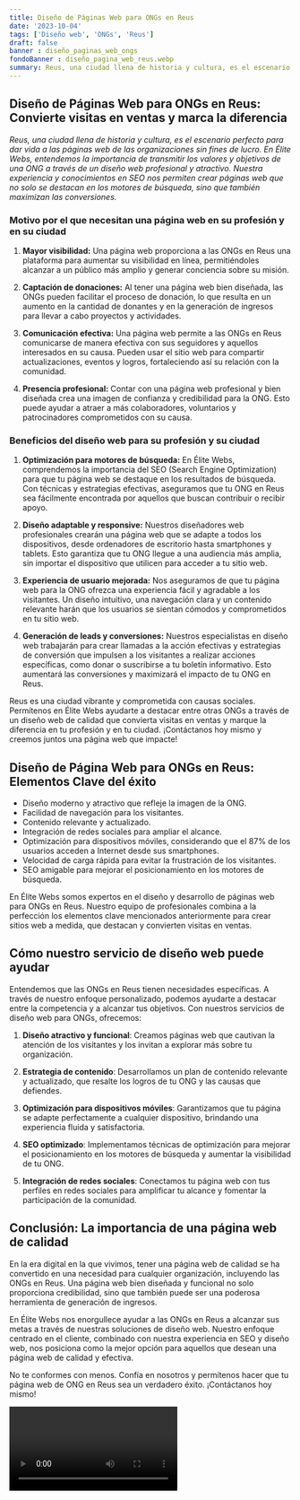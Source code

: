 ```yaml
---
title: Diseño de Páginas Web para ONGs en Reus
date: '2023-10-04'
tags: ['Diseño web', 'ONGs', 'Reus']
draft: false
banner : diseño_paginas_web_ongs
fondoBanner : diseño_pagina_web_reus.webp
summary: Reus, una ciudad llena de historia y cultura, es el escenario perfecto para dar vida a las páginas web de las organizaciones sin fines de lucro. En Élite Webs, entendemos la importancia de transmitir los valores y objetivos de una ONG a través de un diseño web profesional y atractivo. Nuestra experiencia y conocimientos en SEO nos permiten crear páginas web que no solo se destacan en los motores de búsqueda, sino que también maximizan las conversiones.
---
```


## Diseño de Páginas Web para ONGs en Reus: Convierte visitas en ventas y marca la diferencia

*Reus, una ciudad llena de historia y cultura, es el escenario perfecto para dar vida a las páginas web de las organizaciones sin fines de lucro. En Élite Webs, entendemos la importancia de transmitir los valores y objetivos de una ONG a través de un diseño web profesional y atractivo. Nuestra experiencia y conocimientos en SEO nos permiten crear páginas web que no solo se destacan en los motores de búsqueda, sino que también maximizan las conversiones.*

### Motivo por el que necesitan una página web en su profesión y en su ciudad

1. **Mayor visibilidad:** Una página web proporciona a las ONGs en Reus una plataforma para aumentar su visibilidad en línea, permitiéndoles alcanzar a un público más amplio y generar conciencia sobre su misión.

2. **Captación de donaciones:** Al tener una página web bien diseñada, las ONGs pueden facilitar el proceso de donación, lo que resulta en un aumento en la cantidad de donantes y en la generación de ingresos para llevar a cabo proyectos y actividades.

3. **Comunicación efectiva:** Una página web permite a las ONGs en Reus comunicarse de manera efectiva con sus seguidores y aquellos interesados en su causa. Pueden usar el sitio web para compartir actualizaciones, eventos y logros, fortaleciendo así su relación con la comunidad.

4. **Presencia profesional:** Contar con una página web profesional y bien diseñada crea una imagen de confianza y credibilidad para la ONG. Esto puede ayudar a atraer a más colaboradores, voluntarios y patrocinadores comprometidos con su causa.

### Beneficios del diseño web para su profesión y su ciudad

1. **Optimización para motores de búsqueda:** En Élite Webs, comprendemos la importancia del SEO (Search Engine Optimization) para que tu página web se destaque en los resultados de búsqueda. Con técnicas y estrategias efectivas, aseguramos que tu ONG en Reus sea fácilmente encontrada por aquellos que buscan contribuir o recibir apoyo.

2. **Diseño adaptable y responsive:** Nuestros diseñadores web profesionales crearán una página web que se adapte a todos los dispositivos, desde ordenadores de escritorio hasta smartphones y tablets. Esto garantiza que tu ONG llegue a una audiencia más amplia, sin importar el dispositivo que utilicen para acceder a tu sitio web.

3. **Experiencia de usuario mejorada:** Nos aseguramos de que tu página web para la ONG ofrezca una experiencia fácil y agradable a los visitantes. Un diseño intuitivo, una navegación clara y un contenido relevante harán que los usuarios se sientan cómodos y comprometidos en tu sitio web.

4. **Generación de leads y conversiones:** Nuestros especialistas en diseño web trabajarán para crear llamadas a la acción efectivas y estrategias de conversión que impulsen a los visitantes a realizar acciones específicas, como donar o suscribirse a tu boletín informativo. Esto aumentará las conversiones y maximizará el impacto de tu ONG en Reus.

Reus es una ciudad vibrante y comprometida con causas sociales. Permítenos en Élite Webs ayudarte a destacar entre otras ONGs a través de un diseño web de calidad que convierta visitas en ventas y marque la diferencia en tu profesión y en tu ciudad. ¡Contáctanos hoy mismo y creemos juntos una página web que impacte!

<GifSeo />

<Cta />

## Diseño de Página Web para ONGs en Reus: Elementos Clave del éxito

- Diseño moderno y atractivo que refleje la imagen de la ONG.
- Facilidad de navegación para los visitantes.
- Contenido relevante y actualizado.
- Integración de redes sociales para ampliar el alcance.
- Optimización para dispositivos móviles, considerando que el 87% de los usuarios acceden a Internet desde sus smartphones.
- Velocidad de carga rápida para evitar la frustración de los visitantes.
- SEO amigable para mejorar el posicionamiento en los motores de búsqueda.

En Élite Webs somos expertos en el diseño y desarrollo de páginas web para ONGs en Reus. Nuestro equipo de profesionales combina a la perfección los elementos clave mencionados anteriormente para crear sitios web a medida, que destacan y convierten visitas en ventas.

## Cómo nuestro servicio de diseño web puede ayudar

Entendemos que las ONGs en Reus tienen necesidades específicas. A través de nuestro enfoque personalizado, podemos ayudarte a destacar entre la competencia y a alcanzar tus objetivos. Con nuestros servicios de diseño web para ONGs, ofrecemos:

1. **Diseño atractivo y funcional**: Creamos páginas web que cautivan la atención de los visitantes y los invitan a explorar más sobre tu organización.

2. **Estrategia de contenido**: Desarrollamos un plan de contenido relevante y actualizado, que resalte los logros de tu ONG y las causas que defiendes.

3. **Optimización para dispositivos móviles**: Garantizamos que tu página se adapte perfectamente a cualquier dispositivo, brindando una experiencia fluida y satisfactoria.

4. **SEO optimizado**: Implementamos técnicas de optimización para mejorar el posicionamiento en los motores de búsqueda y aumentar la visibilidad de tu ONG.

5. **Integración de redes sociales**: Conectamos tu página web con tus perfiles en redes sociales para amplificar tu alcance y fomentar la participación de la comunidad.

## Conclusión: La importancia de una página web de calidad

En la era digital en la que vivimos, tener una página web de calidad se ha convertido en una necesidad para cualquier organización, incluyendo las ONGs en Reus. Una página web bien diseñada y funcional no solo proporciona credibilidad, sino que también puede ser una poderosa herramienta de generación de ingresos.

En Élite Webs nos enorgullece ayudar a las ONGs en Reus a alcanzar sus metas a través de nuestras soluciones de diseño web. Nuestro enfoque centrado en el cliente, combinado con nuestra experiencia en SEO y diseño web, nos posiciona como la mejor opción para aquellos que desean una página web de calidad y efectiva.

No te conformes con menos. Confía en nosotros y permítenos hacer que tu página web de ONG en Reus sea un verdadero éxito. ¡Contáctanos hoy mismo!

<Video />

<CtaBot job='ONGs' city='Reus'/>

<Gmaps query='Reus+españa+maps' />